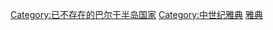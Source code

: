 
{{Cat main|雅典公国}}

{{DEFAULTSORT:Athens, Duchy of}}
[[Category:已不存在的巴尔干半岛国家|Category:已不存在的巴尔干半岛国家]]
[[Category:中世纪雅典|Category:中世纪雅典]]
[[Category:拉丁希腊国家|雅典]]